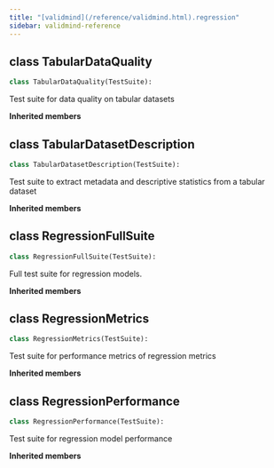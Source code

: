 ```yaml
---
title: "[validmind](/reference/validmind.html).regression"
sidebar: validmind-reference
---
```


## [class]{.muted} TabularDataQuality

<!-- class.qmd.jinja2 - class definition -->

```python
class TabularDataQuality(TestSuite):
```

Test suite for data quality on tabular datasets

**Inherited members**

## [class]{.muted} TabularDatasetDescription

<!-- class.qmd.jinja2 - class definition -->

```python
class TabularDatasetDescription(TestSuite):
```

Test suite to extract metadata and descriptive statistics from a tabular dataset

**Inherited members**

## [class]{.muted} RegressionFullSuite

<!-- class.qmd.jinja2 - class definition -->

```python
class RegressionFullSuite(TestSuite):
```

Full test suite for regression models.

**Inherited members**

## [class]{.muted} RegressionMetrics

<!-- class.qmd.jinja2 - class definition -->

```python
class RegressionMetrics(TestSuite):
```

Test suite for performance metrics of regression metrics

**Inherited members**

## [class]{.muted} RegressionPerformance

<!-- class.qmd.jinja2 - class definition -->

```python
class RegressionPerformance(TestSuite):
```

Test suite for regression model performance

**Inherited members**
